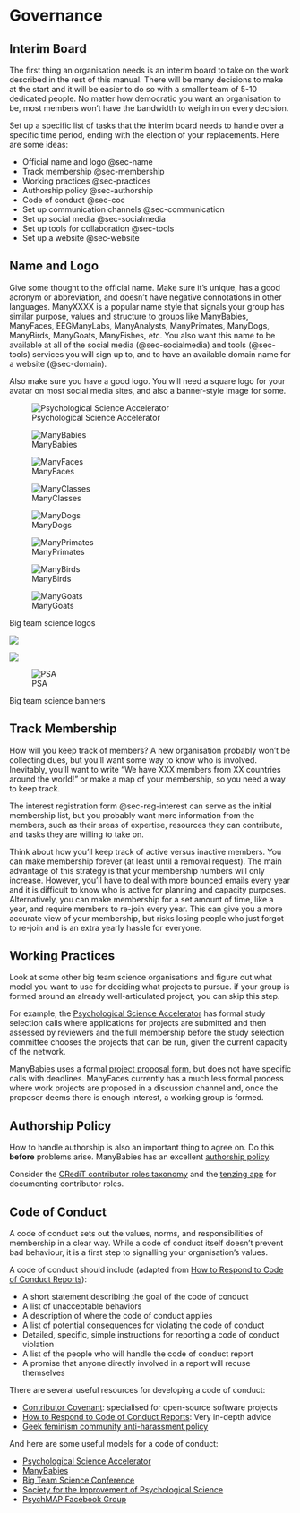 # Governance

## Interim Board

The first thing an organisation needs is an interim board to take on the work described in the rest of this manual. There will be many decisions to make at the start and it will be easier to do so with a smaller team of 5-10 dedicated people. No matter how democratic you want an organisation to be, most members won't have the bandwidth to weigh in on every decision. 

Set up a specific list of tasks that the interim board needs to handle over a specific time period, ending with the election of your replacements. Here are some ideas:

* Official name and logo @sec-name
* Track membership @sec-membership
* Working practices @sec-practices
* Authorship policy @sec-authorship
* Code of conduct @sec-coc
* Set up communication channels @sec-communication
* Set up social media @sec-socialmedia
* Set up tools for collaboration @sec-tools
* Set up a website @sec-website

## Name and Logo {#sec-name}

Give some thought to the official name. Make sure it's unique, has a good acronym or abbreviation, and doesn't have negative connotations in other languages. ManyXXXX is a popular name style that signals your group has similar purpose, values and structure to groups like ManyBabies, ManyFaces, EEGManyLabs, ManyAnalysts, ManyPrimates, ManyDogs, ManyBirds, ManyGoats, ManyFishes, etc. You also want this name to be available at all of the social media (@sec-socialmedia) and tools (@sec-tools) services you will sign up to, and to have an available domain name for a website (@sec-domain).

Also make sure you have a good logo. You will need a square logo for your avatar on most social media sites, and also a banner-style image for some.

::: {#fig-logos layout="[[1,1,1,1],[1,1,1,1]]"}

![Psychological Science Accelerator](images/psa-logo.png){fig-alt="A green circle with three white arrows pointing to the right, like a fast-forward symbol"}

![ManyBabies](images/manybabies-logo.png){fig-alt="The letters MB surrounded by stylised babies holding hands with different-coloured nappies"}

![ManyFaces](images/manyfaces-logo.jpg){fig-alt="Hexagon with rainbow sides and three 3D human faces in the middle; the faces are different genders and ethnicities, but rendered like marble"}

![ManyClasses](images/manyclasses-logo.jpg){fig-alt="Abstract orange and blue image that looks like an open book making a vague letter m"}

![ManyDogs](images/manydogs-logo.jpg){fig-alt="Three dog silhouettes superimposed: blue, red and yellow"}



![ManyPrimates](images/manyprimates-logo.png){fig-alt="Four primate face silhouettes superimposed in varying shades of green"}

![ManyBirds](images/manybirds-logo.jpg){fig-alt="An egg shape with bird silhouettes inside"}

![ManyGoats](images/manygoats-logo.jpg){fig-alt="A line drawing of a circle with silhouettes of goats"}


Big team science logos
:::


::: {#fig-logos layout="[[1], [1], [1]]"}

![](images/psa-banner.jpg){fig-alt="A flattened globe with grey seas and white land masses. Green dots represent the locations of members, The are all over the world, but concetrated in North America and Europe."}

![](images/manyfaces-banner.jpg){fig-alt="Six 3D faces looking from left to right in rainbow colours"}

![PSA](images/manydogs-banner.png){fig-alt="Three silhouettes of different-sized dogs leaping in the middle of the words MANY and DOGS"}

Big team science banners

:::

## Track Membership {#sec-membership}

How will you keep track of members? A new organisation probably won't be collecting dues, but you'll want some way to know who is involved. Inevitably, you'll want to write "We have XXX members from XX countries around the world!" or make a map of your membership, so you need a way to keep track. 

The interest registration form @sec-reg-interest can serve as the initial membership list, but you probably want more information from the members, such as their areas of expertise, resources they can contribute, and tasks they are willing to take on. 

Think about how you'll keep track of active versus inactive members. You can make membership forever (at least until a removal request). The main advantage of this strategy is that your membership numbers will only increase. However, you'll have to deal with more bounced emails every year and it is difficult to know who is active for planning and capacity purposes. Alternatively, you can  make membership for a set amount of time, like a year, and require members to re-join every year. This can give you a more accurate view of your membership, but risks losing people who just forgot to re-join and is an extra yearly hassle for everyone.

## Working Practices {#sec-practices}

Look at some other big team science organisations and figure out what model you want to use for deciding what projects to pursue. if your group is formed around an already well-articulated project, you can skip this step. 

For example, the [Psychological Science Accelerator](https://psysciacc.org/how-we-work/) has formal study selection calls where applications for projects are submitted and then assessed by reviewers and the full membership before the study selection committee chooses the projects that can be run, given the current capacity of the network.

ManyBabies uses a formal [project proposal form](https://docs.google.com/document/d/1kbnK2us2Svfcf7X4TAI5YUw3_duUNAQoYINTuuWr1Jw/edit), but does not have specific calls with deadlines. ManyFaces currently has a much less formal process where work projects are proposed in a discussion channel and, once the proposer deems there is enough interest, a working group is formed. 

## Authorship Policy {#sec-authorship}

How to handle authorship is also an important thing to agree on. Do this **before** problems arise. ManyBabies has an excellent [authorship policy](https://manybabies.github.io/authorship/).

Consider the [CRediT contributor roles taxonomy](https://www.niso.org/publications/z39104-2022-credit) and the [tenzing app](https://rollercoaster.shinyapps.io/tenzing/) for documenting contributor roles.


## Code of Conduct {#sec-coc}

A code of conduct sets out the values, norms, and responsibilities of membership in a clear way. While a code of conduct itself doesn't prevent bad behaviour, it is a first step to signalling your organisation's values.

A code of conduct should include (adapted from [How to Respond to Code of Conduct Reports](https://files.frameshiftconsulting.com/books/cocguide.pdf)):

* A short statement describing the goal of the code of conduct
* A list of unacceptable behaviors
* A description of where the code of conduct applies
* A list of potential consequences for violating the code of conduct
* Detailed, specific, simple instructions for reporting a code of conduct violation
* A list of the people who will handle the code of conduct report
* A promise that anyone directly involved in a report will recuse themselves

There are several useful resources for developing a code of conduct:

* [Contributor Covenant](https://www.contributor-covenant.org/): specialised for open-source software projects
* [How to Respond to Code of Conduct Reports](https://files.frameshiftconsulting.com/books/cocguide.pdf): Very in-depth advice
* [Geek feminism community anti-harassment policy](https://geekfeminism.fandom.com/wiki/Community_anti-harassment)

And here are some useful models for a code of conduct:

* [Psychological Science Accelerator](https://psysciacc.org/code-of-conduct/)
* [ManyBabies](https://manybabies.github.io/code_conduct/)
* [Big Team Science Conference](https://bigteamscienceconference.github.io/codeofconduct/)
* [Society for the Improvement of Psychological Science](https://improvingpsych.org/sipsinaction/code/)
* [PsychMAP Facebook Group](https://www.facebook.com/notes/psychmap/how-psychmap-works-please-read-before-joining/301933333516929/)


